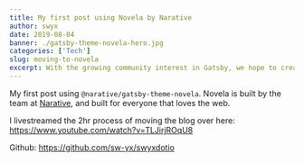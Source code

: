```yaml
---
title: My first post using Novela by Narative
author: swyx
date: 2019-08-04
banner: ./gatsby-theme-novela-hero.jpg
categories: ['Tech']
slug: moving-to-novela
excerpt: With the growing community interest in Gatsby, we hope to create more resources that make it easier for anyone to grasp the power of this incredible tool.
---
```


My first post using `@narative/gatsby-theme-novela`. Novela is built by the team at [Narative](https://narative.co), and built for everyone that loves the web.

I livestreamed the 2hr process of moving the blog over here: https://www.youtube.com/watch?v=TLJirjROqU8

Github: https://github.com/sw-yx/swyxdotio
